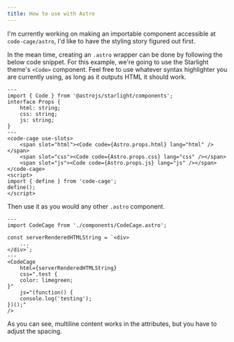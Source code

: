 ```yaml
---
title: How to use with Astro
---
```



I'm currently working on making an importable component accessible at `code-cage/astro`, I'd like to have the styling story figured out first.

In the mean time, creating an `.astro` wrapper can be done by following the below code snippet. For this example, we're going to use the Starlight theme's `<Code>` component. Feel free to use whatever syntax highlighter you are currently using, as long as it outputs HTML it should work.

```astro
---
import { Code } from '@astrojs/starlight/components';
interface Props {
    html: string;
    css: string;
    js: string;
}
---
<code-cage use-slots>
    <span slot="html"><Code code={Astro.props.html} lang="html" /></span>
    <span slot="css"><Code code={Astro.props.css} lang="css" /></span>
    <span slot="js"><Code code={Astro.props.js} lang="js" /></span>
</code-cage>
<script>
import { define } from 'code-cage';
define();
</script>
```

Then use it as you would any other `.astro` component.

```.astro
---
import CodeCage from './components/CodeCage.astro';

const serverRenderedHTMLString = `<div>
    ...
</div>`;
---
<CodeCage
    html={serverRenderedHTMLString}
    css=".test {
    color: limegreen;
}"
    js="(function() {
    console.log('testing');
})();"
/>
```

<Aside>As you can see, multiline content works in the attributes, but you have to adjust the spacing.</Aside>